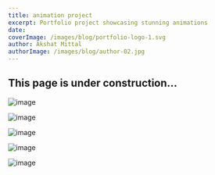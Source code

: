 ```yaml
---
title: animation project
excerpt: Portfolio project showcasing stunning animations
date: 
coverImage: /images/blog/portfolio-logo-1.svg
author: Akshat Mittal
authorImage: /images/blog/author-02.jpg
---
```


## **This page is under construction...**


![image](/images/blog/portfolio.png)


![image](/images/blog/portfolio-1.png)


![image](/images/blog/portfolio-2.png)


![image](/images/blog/portfolio-4.png)


![image](/images/blog/portfolio-5.png)
